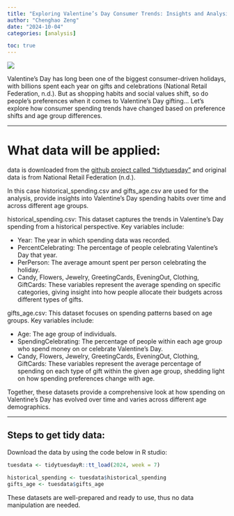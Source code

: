 ```yaml
---
title: "Exploring Valentine’s Day Consumer Trends: Insights and Analysis"
author: "Chenghao Zeng"
date: "2024-10-04"
categories: [analysis]

toc: true
---
```


![](thumbnail.jpg)


Valentine’s Day has long been one of the biggest consumer-driven holidays, with billions spent each year on gifts and celebrations (National Retail Federation, n.d.). But as shopping habits and social values shift, so do people's preferences when it comes to Valentine’s Day gifting... Let's explore how consumer spending trends have changed based on preference shifts and age group differences.

___
# What data will be applied:
data is downloaded from the [github project called "tidytuesday"](https://github.com/rfordatascience/tidytuesday/tree/master/data/2024/2024-02-13) and original data is from  National Retail Federation (n.d.).

In this case historical_spending.csv and gifts_age.csv are used for the analysis, provide insights into Valentine’s Day spending habits over time and across different age groups.

historical_spending.csv:
This dataset captures the trends in Valentine’s Day spending from a historical perspective. Key variables include:

- Year: The year in which spending data was recorded.
- PercentCelebrating: The percentage of people celebrating Valentine’s Day that year.
- PerPerson: The average amount spent per person celebrating the holiday.
- Candy, Flowers, Jewelry, GreetingCards, EveningOut, Clothing, GiftCards: These variables represent the average spending on specific   categories, giving insight into how people allocate their budgets across different types of gifts.


gifts_age.csv: 
This dataset focuses on spending patterns based on age groups. Key variables include:

- Age: The age group of individuals.
- SpendingCelebrating: The percentage of people within each age group who spend money on or celebrate Valentine’s Day.
- Candy, Flowers, Jewelry, GreetingCards, EveningOut, Clothing, GiftCards: These variables represent the average percentage of          spending on each type of gift within the given age group, shedding light on how spending preferences change with age.

Together, these datasets provide a comprehensive look at how spending on Valentine’s Day has evolved over time and varies across different age demographics.

___
## Steps to get tidy data:
Download the data by using the code below in R studio:
```r
tuesdata <- tidytuesdayR::tt_load(2024, week = 7)

historical_spending <- tuesdata$historical_spending
gifts_age <- tuesdata$gifts_age
```
These datasets are well-prepared and ready to use, thus no data manipulation are needed.

